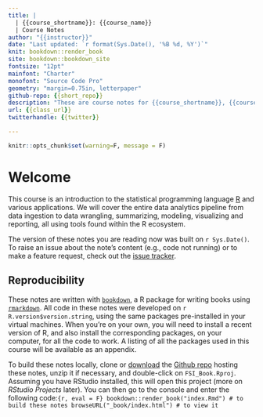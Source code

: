 ```yaml
--- 
title: |
  | {{course_shortname}}: {{course_name}}
  | Course Notes
author: "{{instructor}}"
date: "Last updated: `r format(Sys.Date(), '%B %d, %Y')`"
knit: bookdown::render_book
site: bookdown::bookdown_site
fontsize: "12pt"
mainfont: "Charter"
monofont: "Source Code Pro"
geometry: "margin=0.75in, letterpaper"
github-repo: {{short_repo}}
description: "These are course notes for {{course_shortname}}, {{course_name}}"
url: {{class_url}}
twitterhandle: {{twitter}}

---
```


```r
knitr::opts_chunk$set(warning=F, message = F)

``` 

# Welcome {-}

This course is an introduction to the statistical programming language 
[R](http://www.r-project.org) and various applications. We will cover the entire data analytics pipeline from data ingestion to data wrangling, summarizing, modeling, visualizing and reporting, all using tools found within the R ecosystem. 

The version of these notes you are reading now was built on 
`r Sys.Date()`. To raise an issue about the note's content (e.g., code not running) or to make a feature request, check out the 
[issue tracker](https://github.com/araastat/FSI_Book/issues).

## Reproducibility {-}

These notes are written with [`bookdown`](https://bookdown.org), a R package for writing books using [`rmarkdown`](https://rmarkdown.rstudio.com).
All code in these notes were developed on `r R.version$version.string`, using
the same packages pre-installed in your virtual machines. When you're on your
own, you will need to install a recent version of R, and also install the
corresponding packages, on your computer, for all the code to work. A listing of
all the packages used in this course will be available as an appendix.

To build these notes locally, clone or [download](https://github.com/araastat/FSI_Book/archive/master.zip) the 
[Github repo](https://github.com/araastat/FSI_Book) hosting these notes, unzip it if necessary, and double-click on `FSI_Book.Rproj`. Assuming you have RStudio installed, this will open this project (more on _RStudio Projects_ later). You can then go to the console and enter the following code:```{r, eval = F}
bookdown::render_book("index.Rmd") # to build these notes
browseURL("_book/index.html") # to view it
```
